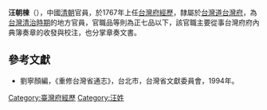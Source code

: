 '''汪朝棟'''（{{bd|？||？||}}），中國[[清朝|清朝]]官員，於1767年上任[[台灣府經歷|台灣府經歷]]，隸屬於[[台灣道|台灣道]][[台灣府|台灣府]]，為[[台灣清治時期|台灣清治時期]]的地方官員，官職品等則為正七品以下，該官職主要從事台灣府府內典簿奏章的收發與校注，也分掌章奏文書。
{{start box}}
{{s-before|[[孫玉書|孫玉書]]}}
{{s-title|[[台灣府經歷|台灣府經歷]]|1767年上任}}
{{s-after|[[李際時|李際時]]}}
{{end box}}

==參考文獻==
*劉寧顏編，《重修台灣省通志》，台北市，台灣省文獻委員會，1994年。
{{清朝人物小作品}}

[[Category:臺灣府經歷|Category:臺灣府經歷]]
[[Category:汪姓|Category:汪姓]]